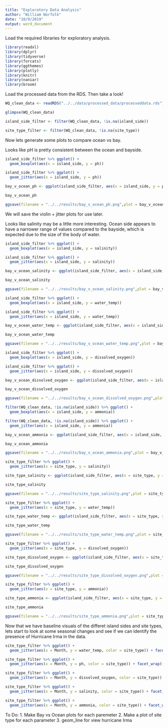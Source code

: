 ```yaml
---
title: "Exploratory Data Analysis"
author: "William Norfolk"
date: "10/9/2019"
output: word_document
---
```


Load the required libraries for exploratory analysis.

```r
library(readxl)
library(dplyr)
library(tidyverse)
library(forcats)
library(ggthemes)
library(plotly)
library(knitr)
library(naniar)
library(broom)
```

Load the processed data from the RDS. Then take a look!

```r
WQ_clean_data <- readRDS("../../data/processed_data/processeddata.rds")

glimpse(WQ_clean_data)
```


```r
island_side_filter <- filter(WQ_clean_data, !is.na(island_side))

site_type_filter <- filter(WQ_clean_data, !is.na(site_type))
```


Now lets generate some plots to compare ocean vs bay. 

Looks like pH is pretty consistent between the ocean and bayside.

```r
island_side_filter %>% ggplot() + 
  geom_boxplot(aes(x = island_side, y = ph))

island_side_filter %>% ggplot() + 
  geom_jitter(aes(x = island_side, y = ph))

bay_v_ocean_ph <- ggplot(island_side_filter, aes(x = island_side, y = ph, color = island_side)) + geom_violin(width = 1) + geom_jitter(alpha = 0.25) + ggtitle("Bay vs. Ocean pH") + xlab("Island Side") + ylab("pH") + theme(legend.position = "none", axis.text.x = element_text(face = "bold"))

bay_v_ocean_ph

ggsave(filename = "../../results/bay_v_ocean_ph.png",plot = bay_v_ocean_ph) 


```

We will save the violin + jitter plots for use later.



Looks like salinity may be a little more interesting. Ocean side appears to have a narrower range of values compared to the bayside,  which is expected due to the size of the body of water.

```r

island_side_filter %>% ggplot() + 
  geom_boxplot(aes(x = island_side, y = salinity))

island_side_filter %>% ggplot() + 
  geom_jitter(aes(x = island_side, y = salinity))

bay_v_ocean_salinity <- ggplot(island_side_filter, aes(x = island_side, y = salinity, color = island_side)) + geom_violin(width = 1) + geom_jitter(alpha = 0.25) + ggtitle("Bay vs. Ocean Salinity") + xlab("Island Side") + ylab("Salinity (ppt)") + theme(legend.position = "none", axis.text.x = element_text(face = "bold"))

bay_v_ocean_salinity

ggsave(filename = "../../results/bay_v_ocean_salinity.png",plot = bay_v_ocean_salinity) 

```



```r
island_side_filter %>% ggplot() + 
  geom_boxplot(aes(x = island_side, y = water_temp))

island_side_filter %>% ggplot() + 
  geom_jitter(aes(x = island_side, y = water_temp))

bay_v_ocean_water_temp <- ggplot(island_side_filter, aes(x = island_side, y = water_temp, color = island_side)) + geom_violin(width = 1) + geom_jitter(alpha = 0.25) + ggtitle("Bay vs. Ocean Water Temperature") + xlab("Island Side") + ylab("Water Temperature (C)") + theme(legend.position = "none", axis.text.x = element_text(face = "bold"))

bay_v_ocean_water_temp 

ggsave(filename = "../../results/bay_v_ocean_water_temp.png",plot = bay_v_ocean_water_temp) 

```

```r
island_side_filter %>% ggplot() + 
  geom_boxplot(aes(x = island_side, y = dissolved_oxygen))

island_side_filter %>% ggplot() + 
  geom_jitter(aes(x = island_side, y = dissolved_oxygen))

bay_v_ocean_dissolved_oxygen <- ggplot(island_side_filter, aes(x = island_side, y = dissolved_oxygen, color = island_side)) + geom_violin(width = 1) + geom_jitter(alpha = 0.25) + ggtitle("Bay vs. Ocean Dissolved Oxygen") + xlab("Island Side") + ylab("Dissolved Oxygen (mg/L)") + theme(legend.position = "none", axis.text.x = element_text(face = "bold"))

bay_v_ocean_dissolved_oxygen

ggsave(filename = "../../results/bay_v_ocean_dissolved_oxygen.png",plot = bay_v_ocean_dissolved_oxygen) 

```

```r
filter(WQ_clean_data, !is.na(island_side)) %>% ggplot() + 
  geom_boxplot(aes(x = island_side, y = ammonia))

filter(WQ_clean_data, !is.na(island_side)) %>% ggplot() + 
  geom_jitter(aes(x = island_side, y = ammonia))

bay_v_ocean_ammonia <- ggplot(island_side_filter, aes(x = island_side, y = ammonia, color = island_side)) + geom_violin(width = 1) + geom_jitter(alpha = 0.25) + ggtitle("Bay vs. Ocean Ammonia") + xlab("Island Side") + ylab("Ammonia (mg/L)") + theme(legend.position = "none", axis.text.x = element_text(face = "bold"))

bay_v_ocean_ammonia

ggsave(filename = "../../results/bay_v_ocean_ammonia.png",plot = bay_v_ocean_ammonia) 

```



```r
site_type_filter %>% ggplot() + 
  geom_jitter(aes(x = site_type, y = salinity))

site_type_salinity <- ggplot(island_side_filter, aes(x = site_type, y = salinity, color = site_type)) + geom_violin(width = 1) + geom_jitter(alpha = 0.25) + ggtitle("Salinity by Site Type") + xlab("") + ylab("Salinity (ppt)") + theme(legend.position = "none", axis.text.x = element_text(face = "bold"))

site_type_salinity

ggsave(filename = "../../results/site_type_salinity.png",plot = site_type_salinity) 

```

```r
site_type_filter %>% ggplot() + 
  geom_jitter(aes(x = site_type, y = water_temp))

site_type_water_temp <- ggplot(island_side_filter, aes(x = site_type, y = water_temp, color = site_type)) + geom_violin(width = 1) + geom_jitter(alpha = 0.25) + ggtitle("Water Temperature by Site Type") + xlab("") + ylab("Water Temperature (C)") + theme(legend.position = "none", axis.text.x = element_text(face = "bold"))

site_type_water_temp

ggsave(filename = "../../results/site_type_water_temp.png",plot = site_type_water_temp) 


```

```r
site_type_filter %>% ggplot() + 
  geom_jitter(aes(x = site_type, y = dissolved_oxygen))

site_type_dissolved_oxygen <- ggplot(island_side_filter, aes(x = site_type, y = dissolved_oxygen, color = site_type)) + geom_violin(width = 1) + geom_jitter(alpha = 0.25) + ggtitle("Dissolved Oxygen by Site Type") + xlab("") + ylab("Dissolved Oxygen (mg/L)") + theme(legend.position = "none", axis.text.x = element_text(face = "bold"))

site_type_dissolved_oxygen

ggsave(filename = "../../results/site_type_dissolved_oxygen.png",plot = site_type_dissolved_oxygen) 

```

```r
site_type_filter %>% ggplot() + 
  geom_jitter(aes(x = site_type, y = ammonia))

site_type_ammonia <- ggplot(island_side_filter, aes(x = site_type, y = ammonia, color = site_type)) + geom_violin(width = 1) + geom_jitter(alpha = 0.25) + ggtitle("Ammonia by Site Type") + xlab("") + ylab("Ammonia (mg/L)") + theme(legend.position = "none", axis.text.x = element_text(face = "bold"))

site_type_ammonia

ggsave(filename = "../../results/site_type_ammonia.png",plot = site_type_ammonia) 

```

Now that we have baseline visuals of the differet island sides and site types, lets start to look at some seasonal changes and see if we can identify the presence of Hurricane Irma in the data.

```r
site_type_filter %>% ggplot() +
  geom_jitter(aes(x = Month, y = water_temp, color = site_type)) + facet_wrap(~Year)
```

```r
site_type_filter %>% ggplot() +
  geom_jitter(aes(x = Month, y = ph, color = site_type)) + facet_wrap(~Year)

```

```r
site_type_filter %>% ggplot() +
  geom_jitter(aes(x = Month, y = dissolved_oxygen, color = site_type)) + facet_wrap(~Year)
```

```r
site_type_filter %>% ggplot() +
  geom_jitter(aes(x = Month, y = salinity, color = site_type)) + facet_wrap(~Year)
```

```r

site_type_filter %>% ggplot() +
  geom_jitter(aes(x = Month, y = ammonia, color = site_type)) + facet_wrap(~Year)

```


To Do:
1. Make Bay vs Ocean plots for each paremeter
2. Make a plot of site type for each parameter
3. geom_line for view hurricane Irma